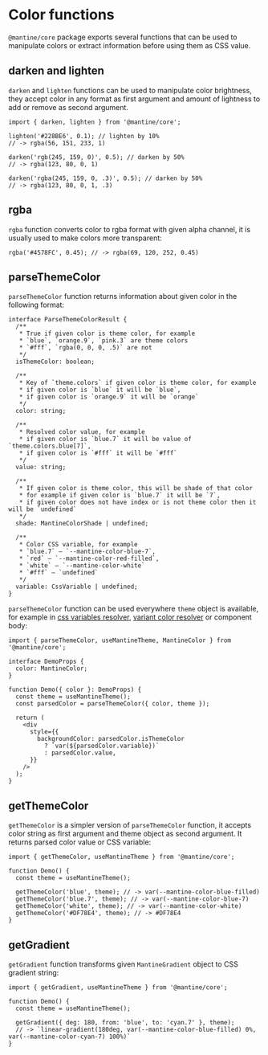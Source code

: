 

# Color functions

`@mantine/core` package exports several functions that can be used to manipulate colors
or extract information before using them as CSS value.

## darken and lighten

`darken` and `lighten` functions can be used to manipulate color brightness,
they accept color in any format as first argument and amount of lightness to add or remove as second argument.

```tsx
import { darken, lighten } from '@mantine/core';

lighten('#228BE6', 0.1); // lighten by 10%
// -> rgba(56, 151, 233, 1)

darken('rgb(245, 159, 0)', 0.5); // darken by 50%
// -> rgba(123, 80, 0, 1)

darken('rgba(245, 159, 0, .3)', 0.5); // darken by 50%
// -> rgba(123, 80, 0, 1, .3)
```

## rgba

`rgba` function converts color to rgba format with given alpha channel,
it is usually used to make colors more transparent:

```tsx
rgba('#4578FC', 0.45); // -> rgba(69, 120, 252, 0.45)
```

## parseThemeColor

`parseThemeColor` function returns information about given color in the following format:

```tsx
interface ParseThemeColorResult {
  /**
   * True if given color is theme color, for example
   * `blue`, `orange.9`, `pink.3` are theme colors
   * `#fff`, `rgba(0, 0, 0, .5)` are not
   */
  isThemeColor: boolean;

  /**
   * Key of `theme.colors` if given color is theme color, for example
   * if given color is `blue` it will be `blue`,
   * if given color is `orange.9` it will be `orange`
   */
  color: string;

  /**
   * Resolved color value, for example
   * if given color is `blue.7` it will be value of `theme.colors.blue[7]`,
   * if given color is `#fff` it will be `#fff`
   */
  value: string;

  /**
   * If given color is theme color, this will be shade of that color
   * for example if given color is `blue.7` it will be `7`,
   * if given color does not have index or is not theme color then it will be `undefined`
   */
  shade: MantineColorShade | undefined;

  /**
   * Color CSS variable, for example
   * `blue.7` – `--mantine-color-blue-7`,
   * `red` – `--mantine-color-red-filled`,
   * `white` – `--mantine-color-white`
   * `#fff` – `undefined`
   */
  variable: CssVariable | undefined;
}
```

`parseThemeColor` function can be used everywhere `theme` object is available,
for example in [css variables resolver](/styles/css-variables), [variant color resolver](/theming/colors#colors-variant-resolver)
or component body:

```tsx
import { parseThemeColor, useMantineTheme, MantineColor } from '@mantine/core';

interface DemoProps {
  color: MantineColor;
}

function Demo({ color }: DemoProps) {
  const theme = useMantineTheme();
  const parsedColor = parseThemeColor({ color, theme });

  return (
    <div
      style={{
        backgroundColor: parsedColor.isThemeColor
          ? `var(${parsedColor.variable})`
          : parsedColor.value,
      }}
    />
  );
}
```

## getThemeColor

`getThemeColor` is a simpler version of `parseThemeColor` function, it accepts color string
as first argument and theme object as second argument. It returns parsed color value or CSS variable:

```tsx
import { getThemeColor, useMantineTheme } from '@mantine/core';

function Demo() {
  const theme = useMantineTheme();

  getThemeColor('blue', theme); // -> var(--mantine-color-blue-filled)
  getThemeColor('blue.7', theme); // -> var(--mantine-color-blue-7)
  getThemeColor('white', theme); // -> var(--mantine-color-white)
  getThemeColor('#DF78E4', theme); // -> #DF78E4
}
```

## getGradient

`getGradient` function transforms given `MantineGradient` object to CSS gradient string:

```tsx
import { getGradient, useMantineTheme } from '@mantine/core';

function Demo() {
  const theme = useMantineTheme();

  getGradient({ deg: 180, from: 'blue', to: 'cyan.7' }, theme);
  // -> `linear-gradient(180deg, var(--mantine-color-blue-filled) 0%, var(--mantine-color-cyan-7) 100%)`
}
```
